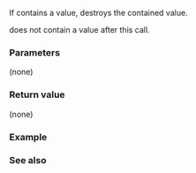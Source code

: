 {{cpp/utility/any/title|reset}}
{{cpp/utility/any/navbar}}
{{ddcl|since=c++17|
void reset() noexcept;
}}

If {{c|*this}} contains a value, destroys the contained value.

{{c|*this}} does not contain a value after this call.

===Parameters===
(none)

===Return value===
(none)

===Example===
{{example
|code=
#include &lt;any&gt;
#include &lt;cassert&gt;

int main()
{
    std::any a{42};
    assert(a.has_value());
    a.reset();
    assert(not a.has_value());
}
}}

===See also===
{{dsc begin}}
{{dsc inc|cpp/utility/any/dsc has_value}}
{{dsc end}}

{{langlinks|es|ja|ru|zh}}